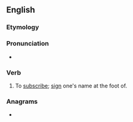 ==English==

===Etymology===
{{prefix|en|under|sign}}

===Pronunciation===
* {{rhymes|en|aɪn|s=3}}

===Verb===
{{en-verb}}

# To [[subscribe]]; [[sign]] one's name at the foot of.

===Anagrams===
* {{anagrams|en|a=deginnrsu|endurings|sundering|undersing}}